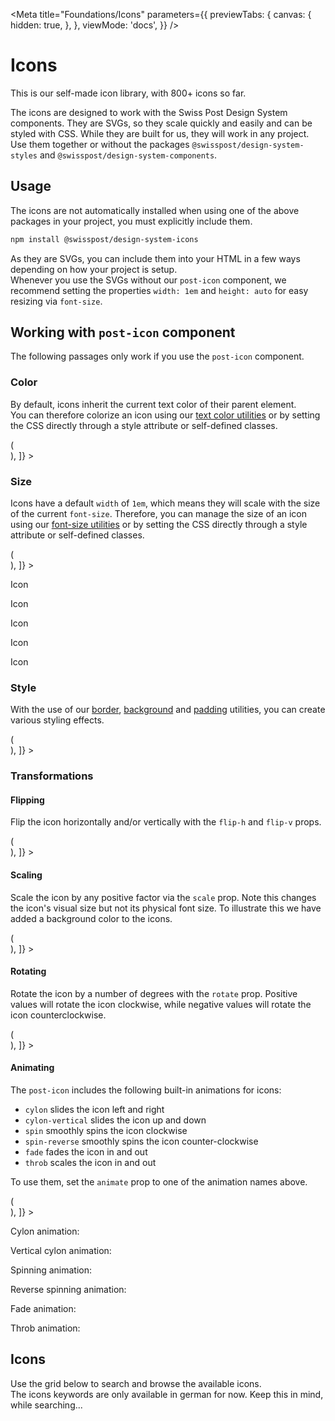 
<Meta
  title="Foundations/Icons"
  parameters={{
    previewTabs: {
      canvas: {
        hidden: true,
      },
    },
    viewMode: 'docs',
  }}
/>

# Icons

<p className="lead">This is our self-made icon library, with 800+ icons so far.</p>

The icons are designed to work with the Swiss Post Design System components. They are SVGs, so they scale quickly and easily and can be styled with CSS. While they are built for us, they will work in any project.<br/>
Use them together or without the packages `@swisspost/design-system-styles` and `@swisspost/design-system-components`.

<!-- this is an invisible, navigation-only story -->

<Story name="Start">
  <div />
</Story>

## Usage

The icons are not automatically installed when using one of the above packages in your project, you must explicitly include them.

```bash dark
npm install @swisspost/design-system-icons
```

As they are SVGs, you can include them into your HTML in a few ways depending on how your project is setup.<br/>
Whenever you use the SVGs without our `post-icon` component, we recommend setting the properties `width: 1em` and `height: auto` for easy resizing via `font-size`.

## Working with `post-icon` component

The following passages only work if you use the `post-icon` component.

### Color

By default, icons inherit the current text color of their parent element.<br/>
You can therefore colorize an icon using our [text color utilities](/?path=/docs/utilities-text--color) or by setting the CSS directly through a style attribute or self-defined classes.

<Canvas withSource="open">
  <Story
    name="Color"
    decorators={[
      Story => (
        <div className="d-flex flex-wrap gap-2" style={{ fontSize: '32px' }}>
          <Story />
        </div>
      ),
    ]}
  >
    <post-icon name="1001" class="text-primary" />
    <post-icon name="1001" class="text-info" />
    <post-icon name="1001" class="text-success" />
    <post-icon name="1001" style={{ color: 'blue' }} />
    <post-icon name="1001" style={{ color: '#800080' }} />
    <post-icon name="1001" style={{ color: 'rgb(230, 0, 0)' }} />
  </Story>
</Canvas>

### Size

Icons have a default `width` of `1em`, which means they will scale with the size of the current `font-size`. Therefore, you can manage the size of an icon using our [font-size utilities](/?path=/docs/utilities-text--font-size) or by setting the CSS directly through a style attribute or self-defined classes.

<Canvas withSource="open">
  <Story
    name="Size"
    decorators={[
      Story => (
        <div className="d-flex flex-column gap-2">
          <Story />
        </div>
      ),
    ]}
  >
    <p className="mb-0">
      Icon <post-icon name="1001" />
    </p>
    <p className="h3 mb-0">
      Icon <post-icon name="1001" />
    </p>
    <p className="h1 mb-0">
      Icon <post-icon name="1001" />
    </p>
    <p className="fs-huge mb-0">
      Icon <post-icon name="1001" />
    </p>
    <p className="mb-0" style={{ fontSize: '60px' }}>
      Icon <post-icon name="1001" />
    </p>
    <post-icon name="1001" style={{ fontSize: '80px' }} />
  </Story>
</Canvas>

### Style

With the use of our [border](#TODO), [background](#TODO) and [padding](#TODO) utilities, you can create various styling effects.

<Canvas withSource="open">
  <Story
    name="Style"
    decorators={[
      Story => (
        <div className="d-flex flex-wrap gap-2" style={{ fontSize: '64px' }}>
          <Story />
        </div>
      ),
    ]}
  >
    <post-icon name="1001" class="border rounded p-3" />
    <post-icon name="1001" class="border border-success rounded p-3 text-success" />
    <post-icon name="1001" class="rounded-circle bg-info p-3" />
  </Story>
</Canvas>

### Transformations

#### Flipping

Flip the icon horizontally and/or vertically with the `flip-h` and `flip-v` props.

<Canvas withSource="open">
  <Story
    name="Flipping"
    decorators={[
      Story => (
        <div className="d-flex flex-wrap gap-2" style={{ fontSize: '32px' }}>
          <Story />
        </div>
      ),
    ]}
  >
    <post-icon name="3200" />
    <post-icon name="3200" flip-h />
    <post-icon name="3200" flip-v />
    <post-icon name="3200" flip-h flip-v />
  </Story>
</Canvas>

#### Scaling

Scale the icon by any positive factor via the `scale` prop. Note this changes the icon's visual size but not its physical font size. To illustrate this we have added a background color to the icons.

<Canvas withSource="open">
  <Story
    name="Scaling"
    decorators={[
      Story => (
        <div className="d-flex flex-wrap gap-3" style={{ fontSize: '32px' }}>
          <Story />
        </div>
      ),
    ]}
  >
    <post-icon name="3200" class="bg-info" scale="0.5" />
    <post-icon name="3200" class="bg-info" />
    <post-icon name="3200" class="bg-info" scale="1.5" />
  </Story>
</Canvas>

#### Rotating

Rotate the icon by a number of degrees with the `rotate` prop. Positive values will rotate the icon clockwise, while negative values will rotate the icon counterclockwise.

<Canvas withSource="open">
  <Story
    name="Rotating"
    decorators={[
      Story => (
        <div className="d-flex flex-wrap gap-2" style={{ fontSize: '32px' }}>
          <Story />
        </div>
      ),
    ]}
  >
    <post-icon name="1001" rotate="-360" />
    <post-icon name="1001" rotate="-249" />
    <post-icon name="1001" rotate="-35.5" />
    <post-icon name="1001" rotate="0" />
    <post-icon name="1001" rotate="98" />
    <post-icon name="1001" rotate="360" />
    <post-icon name="1001" rotate="753" />
  </Story>
</Canvas>

#### Animating

The `post-icon` includes the following built-in animations for icons:

- `cylon` slides the icon left and right
- `cylon-vertical` slides the icon up and down
- `spin` smoothly spins the icon clockwise
- `spin-reverse` smoothly spins the icon counter-clockwise
- `fade` fades the icon in and out
- `throb` scales the icon in and out

To use them, set the `animate` prop to one of the animation names above.

<Canvas withSource="open">
  <Story
    name="Animating"
    decorators={[
      Story => (
        <div className="d-flex flex-wrap text-center" style={{ fontSize: '32px' }}>
          <Story />
        </div>
      ),
    ]}
  >
    <div className="w-50 py-3">
      <p className="text-muted fs-tiny">Cylon animation:</p>
      <post-icon name="2253" animate="cylon" />
    </div>
    <div className="w-50 py-3">
      <p className="text-muted fs-tiny">Vertical cylon animation:</p>
      <post-icon name="2252" animate="cylon-vertical" />
    </div>
    <div className="w-50 py-3">
      <p className="text-muted fs-tiny">Spinning animation:</p>
      <post-icon name="2041" animate="spin" />
    </div>
    <div className="w-50 py-3">
      <p className="text-muted fs-tiny">Reverse spinning animation:</p>
      <post-icon name="2042" animate="spin-reverse" />
    </div>
    <div className="w-50 py-3">
      <p className="text-muted fs-tiny">Fade animation:</p>
      <post-icon name="1028" animate="fade" />
    </div>
    <div className="w-50 py-3">
      <p className="text-muted fs-tiny">Throb animation:</p>
      <post-icon name="2063" animate="throb" />
    </div>
  </Story>
</Canvas>

## Icons

<!-- this is an invisible, navigation-only story -->

<Story name="Icons">
  <div />
</Story>

Use the grid below to search and browse the available icons.<br/>
The icons keywords are only available in german for now. Keep this in mind, while searching...

<Search />
